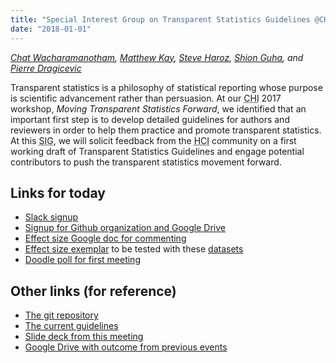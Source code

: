 ```yaml
---
title: "Special Interest Group on Transparent Statistics Guidelines @CHI 2018"
date: "2018-01-01"
---
```



_[Chat Wacharamanotham](http://zpac.ch/chat), [Matthew Kay](http://mjskay.com/), [Steve Haroz](http://steveharoz.com/), [Shion Guha](https://www.cs.cornell.edu/~sguha/), and [Pierre Dragicevic](https://www.lri.fr/~dragice/)_

Transparent statistics is a philosophy of statistical reporting whose purpose is scientific advancement rather than persuasion. At our <abbr title="Conference on Human Factors in Computing Systems">CHI</abbr> 2017 workshop, _Moving Transparent Statistics Forward_, we identified that an important first step is to develop detailed guidelines for authors and reviewers in order to help them practice and promote transparent statistics. At this <abbr title="Special Interest Group">SIG</abbr>, we will solicit feedback from the <abbr title="Human–Computer Interaction">HCI</abbr> community on a first working draft of Transparent Statistics Guidelines and engage potential contributors to push the transparent statistics movement forward.

## Links for today

*   [Slack signup](https://tinyurl.com/statslack)
*   [Signup for Github organization and Google Drive](https://docs.google.com/spreadsheets/d/1MZMgMlv7QJhIcDQFjfqIRUug3Cw-_UshAD2Rno3YDAU/edit#gid=0)
*   [Effect size Google doc for commenting](https://goo.gl/TG64K2)
*   [Effect size exemplar](https://transparentstats.github.io/guidelines/effectsize.html#effectsize_exemplar_simple) to be tested with these [datasets](http://steveharoz.com/public/simple_effect_examples/simple_effect_example.html)
*   [Doodle poll for first meeting](https://doodle.com/poll/487fdb5n75dzxz5s)


## Other links (for reference)

*   [The git repository](https://github.com/transparentstats/guidelines)
*   [The current guidelines](https://transparentstats.github.io/guidelines/)
*   [Slide deck from this meeting](https://docs.google.com/presentation/d/1tvJPRlphPnD01a1C9WUC4k3RTe1ESIwaN8q34n_ss4M/edit#slide=id.g384c68f973_0_1)
*   [Google Drive with outcome from previous events](https://drive.google.com/drive/u/0/folders/0B5p5yTkrmrTJcEZPcHpSbzZpWWc)

